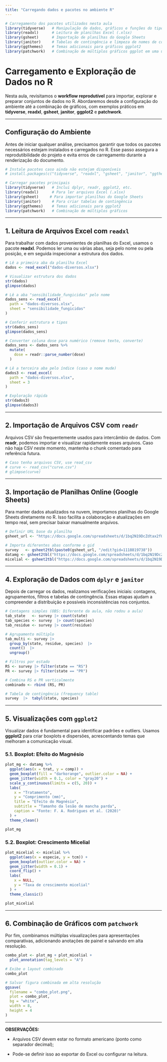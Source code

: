 ```yaml
---
title: "Carregando dados e pacotes no ambiente R"
---
```


```r
# Carregamento dos pacotes utilizados nesta aula
library(tidyverse)   # Manipulação de dados, gráficos e funções do tipo pipe (%>%)
library(readxl)      # Leitura de planilhas Excel (.xlsx)
library(gsheet)      # Importação de planilhas do Google Sheets
library(janitor)     # Tabelas de contingência e limpeza de nomes de colunas
library(ggthemes)    # Temas adicionais para gráficos ggplot2
library(patchwork)   # Combinação de múltiplos gráficos ggplot em uma única visualização
```

# Carregamento e Exploração de Dados no R

Nesta aula, revisitamos o **workflow reprodutível** para importar, explorar e preparar conjuntos de dados no R. Abordaremos desde a configuração do ambiente até a combinação de gráficos, com exemplos práticos em **tidyverse**, **readxl**, **gsheet**, **janitor**, **ggplot2** e **patchwork**.

------------------------------------------------------------------------

## Configuração do Ambiente

Antes de iniciar qualquer análise, precisamos garantir que todos os pacotes necessários estejam instalados e carregados no R. Esse passo assegura a reprodutibilidade do projeto e evita erros de carregamento durante a renderização do documento.

```r
# Instale pacotes caso ainda não estejam disponíveis
# install.packages(c("tidyverse", "readxl", "gsheet", "janitor", "ggthemes", "patchwork"))

# Carregar pacotes principais
library(tidyverse)   # Inclui dplyr, readr, ggplot2, etc.
library(readxl)      # Para ler arquivos Excel (.xlsx)
library(gsheet)     # Para importar planilhas do Google Sheets
library(janitor)     # Para criar tabelas de contingência
library(ggthemes)    # Temas adicionais para ggplot2
library(patchwork)   # Combinação de múltiplos gráficos
```

------------------------------------------------------------------------

## 1. Leitura de Arquivos Excel com `readxl`

Para trabalhar com dados provenientes de planilhas do Excel, usamos o pacote **readxl**. Podemos ler uma ou várias abas, seja pelo nome ou pela posição, e em seguida inspecionar a estrutura dos dados.

```r
# Lê a primeira aba da planilha Excel
dados <- read_excel("dados-diversos.xlsx")

# Visualizar estrutura dos dados
str(dados)
glimpse(dados)
```

```r
# Lê a aba "sensibilidade_fungicidas" pelo nome
dados_sens <- read_excel(
  path = "dados-diversos.xlsx",
  sheet = "sensibilidade_fungicidas"
)

# Conferir estrutura e tipos
str(dados_sens)
glimpse(dados_sens)

# Converter coluna dose para numérico (remove texto, converte)
dados_sens <- dados_sens %>%
  mutate(
    dose = readr::parse_number(dose)
  )
```

```r
# Lê a terceira aba pelo índice (caso o nome mude)
dados3 <- read_excel(
  path = "dados-diversos.xlsx",
  sheet = 3
)

# Exploração rápida
str(dados3)
glimpse(dados3)
```

------------------------------------------------------------------------

## 2. Importação de Arquivos CSV com `readr`

Arquivos CSV são frequentemente usados para intercâmbio de dados. Com **readr**, podemos importar e visualizar rapidamente esses arquivos. Caso não haja CSV neste momento, mantenha o chunk comentado para referência futura.

```r
# Caso tenha arquivos CSV, use read_csv
# curve <- read_csv("curve.csv")
# glimpse(curve)
```

------------------------------------------------------------------------

## 3. Importação de Planilhas Online (Google Sheets)

Para manter dados atualizados na nuvem, importamos planilhas do Google Sheets diretamente no R. Isso facilita a colaboração e atualizações em tempo real, sem precisar baixar manualmente arquivos.

```r
# Definir URL base da planilha
gsheet_url <- "https://docs.google.com/spreadsheets/d/1bq2N19DcZdtax2fQW9OHSGMR0X2__Z9T"

# Importa diferentes abas conforme o gid
survey   <- gsheet2tbl(paste0(gsheet_url, "/edit?gid=1118819738"))
datamg <- gsheet2tbl("https://docs.google.com/spreadsheets/d/1bq2N19DcZdtax2fQW9OHSGMR0X2__Z9T/edit?gid=983033137#gid=983033137")
micelial <- gsheet2tbl("https://docs.google.com/spreadsheets/d/1bq2N19DcZdtax2fQW9OHSGMR0X2__Z9T/edit?gid=959387827#gid=959387827")
```

------------------------------------------------------------------------

## 4. Exploração de Dados com `dplyr` e `janitor`

Depois de carregar os dados, realizamos verificações iniciais: contagens, agrupamentos, filtros e tabelas de contingência. Essas etapas ajudam a compreender a distribuição e possíveis inconsistências nos conjuntos.

```r
# Contagens simples (OBS: Diferente da aula, não rodou a aula)
tab_state   <- survey |> count(state)
tab_species <- survey  |> count(species)
tab_residue <- survey |> count(residue)

# Agrupamento múltiplo
tab_multi <- survey |> 
  group_by(state, residue, species)  |>
  count()  |>
  ungroup()

# Filtros por estado
RS <- survey |> filter(state == "RS")
PR <- survey |> filter(state == "PR")

# Combina RS e PR verticalmente
combinado <- rbind (RS, PR)

# Tabela de contingência (frequency table)
survey  |>  tabyl(state, species)
```

------------------------------------------------------------------------

## 5. Visualizações com `ggplot2`

Visualizar dados é fundamental para identificar padrões e outliers. Usamos **ggplot2** para criar boxplots e dispersões, acrescentando temas que melhoram a comunicação visual.

### 5.1. Boxplot: Efeito do Magnésio

```r
plot_mg <- datamg %>%
  ggplot(aes(x = trat, y = comp)) +
  geom_boxplot(fill = "darkorange", outlier.color = NA) +
  geom_jitter(width = 0.1, color = "gray20") +
  scale_y_continuous(limits = c(5, 20)) +
  labs(
    x = "Tratamento",
    y = "Comprimento (mm)",
    title = "Efeito do Magnésio",
    subtitle = "Tamanho da lesão de mancha parda",
    caption = "Fonte: F. A. Rodrigues et al. (2020)"
  ) +
  theme_clean()

plot_mg
```

### 5.2. Boxplot: Crescimento Micelial

```r
plot_micelial <- micelial %>%
  ggplot(aes(x = especie, y = tcm)) +
  geom_boxplot(outlier.color = NA) +
  geom_jitter(width = 0.1) +
  coord_flip() +
  labs(
    x = NULL,
    y = "Taxa de crescimento micelial"
  ) +
  theme_classic()

plot_micelial
```

------------------------------------------------------------------------

## 6. Combinação de Gráficos com `patchwork`

Por fim, combinamos múltiplas visualizações para apresentações comparativas, adicionando anotações de painel e salvando em alta resolução.

```r
combo_plot <- plot_mg + plot_micelial +
  plot_annotation(tag_levels = "A")

# Exibe o layout combinado
combo_plot

# Salvar figura combinada em alta resolução
ggsave(
  filename = "combo_plot.png",
  plot = combo_plot,
  bg = "white",
  width = 8,
  height = 4
)
```

------------------------------------------------------------------------

**OBSERVAÇÕES:**

-   Arquivos CSV devem estar no formato americano (ponto como separador decimal);

-   Pode-se definir isso ao exportar do Excel ou configurar na leitura.
